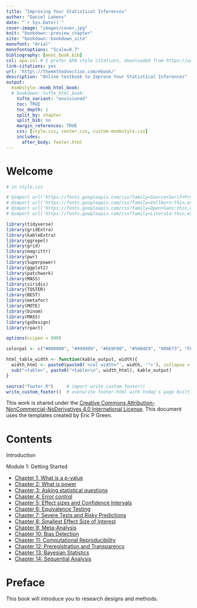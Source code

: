 ```yaml
--- 
title: "Improving Your Statistical Inferences"
author: "Daniel Lakens"
date: "`r Sys.Date()`"
cover-image: "images/cover.jpg"
knit: "bookdown::preview_chapter"
site: "bookdown::bookdown_site"
monofont: "Arial"
monofontoptions: "Scale=0.7"
bibliography: [mooc_book.bib]
csl: apa.csl # I prefer APA style citations, downloaded from https://www.zotero.org/styles?q=id%3Aapa
link-citations: yes
url: 'http\://themethodsection.com/ebook/'
description: "Online textbook to Improve Your Statistical Inferences"
output:
  msmbstyle::msmb_html_book:
  # bookdown::tufte_html_book:
    tufte_variant: "envisioned"
    toc: TRUE
    toc_depth: 1
    split_by: chapter
    split_bib: no
    margin_references: TRUE
    css: [style.css, center.css, custom-msmbstyle.css]
    includes:
      after_body: footer.html
---
```


# Welcome {-}

```r

# in style.css

# @import url('https://fonts.googleapis.com/css?family=Source+Serif+Pro:thin,extra-light,light,regular,bold'); # pretty decent serif font with greek symbols.
# @import url('https://fonts.googleapis.com/css?family=Vollkorn:thin,extra-light,light,regular,bold'); - ok serif font
# @import url('https://fonts.googleapis.com/css?family=Open+Sans:thin,extra-light,light,regular,bold'); # Good sans serif font
# @import url('https://fonts.googleapis.com/css?family=Literata:thin,extra-light,light,regular,bold'); - even better serif font

library(tidyverse)
library(gridExtra)
library(kableExtra)
library(ggrepel)
library(grid)
library(magrittr)
library(pwr)
library(Superpower)
library(ggplot2)
library(patchwork)
library(MASS)
library(viridis)
library(TOSTER)
library(BEST)
library(metafor)
library(MOTE)
library(binom)
library(MASS)
library(gsDesign)
library(rpact)

options(scipen = 999)

colorpal <- c("#000000", "#999999", "#E69F00", "#56B4E9", "009E73", "F0E442", "0072B2", "D55E00", "CC79A7") # Okabe & Ito, 2002

html_table_width <- function(kable_output, width){
  width_html <- paste0(paste0('<col width="', width, '">'), collapse = "\n")
  sub("<table>", paste0("<table>\n", width_html), kable_output)
}

source("footer.R")     # import write_custom_footer()
write_custom_footer()  # overwrite footer.html with today's page built date
```

This work is shared under the [Creative Commons Attribution-NonCommercial-NoDerivatives 4.0 International License](https://creativecommons.org/licenses/by-nc-nd/4.0/). This document uses the templates created by Eric P Green.


# Contents{-}

Introduction

Module 1: Getting Started

- [Chapter 1: What is a p-value](#pvalue)
- [Chapter 2: What is power](#power)
- [Chapter 3: Asking statistical questions](#questions)
- [Chapter 4: Error control](#errorcontrol)
- [Chapter 5: Effect sizes and Confidence Intervals](#effectsizeCI)
- [Chapter 6: Equivalence Testing](#equivalencetest)
- [Chapter 7: Severe Tests and Risky Predictions](#severity)
- [Chapter 8: Smallest Effect Size of Interest](#sesoi)
- [Chapter 9: Meta-Analysis](#meta)
- [Chapter 10: Bias Detection](#bias)
- [Chapter 11: Computational Reproducibility](#computationalreproducibility)
- [Chapter 12: Preregistration and Transparency](#prereg)
- [Chapter 13: Bayesian Statistics](#bayes)
- [Chapter 14: Sequential Analysis](#sequential)

# Preface{-}

This book will introduce you to research designs and methods. 